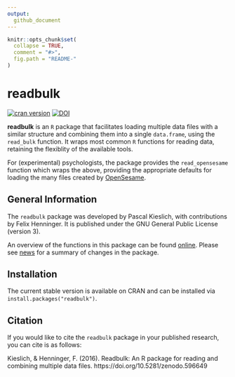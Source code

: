 ```yaml
---
output:
  github_document
---
```


<!-- README.md is generated from README.Rmd. Please edit that file -->

```r
knitr::opts_chunk$set(
  collapse = TRUE,
  comment = "#>",
  fig.path = "README-"
)
```

# readbulk

[![cran version](http://www.r-pkg.org/badges/version/readbulk)](https://CRAN.R-project.org/package=readbulk)
[![DOI](https://zenodo.org/badge/DOI/10.5281/zenodo.596649.svg)](https://doi.org/10.5281/zenodo.596649)


**readbulk** is an `R` package that facilitates loading multiple data files with a similar structure and combining them into a single `data.frame`, using the `read_bulk` function. It wraps most common `R` functions for reading data, retaining the flexiblity of the available tools.

For (experimental) psychologists, the package provides the `read_opensesame` function which wraps the above, providing the appropriate defaults for loading the many files created by [OpenSesame](http://osdoc.cogsci.nl/).


## General Information

The `readbulk` package was developed by Pascal Kieslich, with contributions by Felix Henninger. It is published under the GNU General Public License (version 3).

An overview of the functions in this package can be found [online](http://pascalkieslich.github.io/readbulk/reference).
Please see [news](http://pascalkieslich.github.io/readbulk/news) for a summary of changes in the package.


## Installation

The current stable version is available on CRAN and can be installed via `install.packages("readbulk")`.


## Citation

If you would like to cite the `readbulk` package in your published research, you can cite is as follows:

Kieslich, & Henninger, F. (2016).
Readbulk: An R package for reading and combining multiple data files.
https://doi.org/10.5281/zenodo.596649
